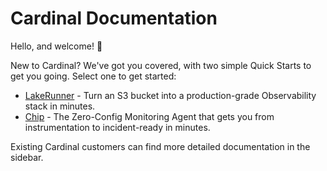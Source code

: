 # Cardinal Documentation

Hello, and welcome! 👋

 New to Cardinal? We've got you covered, with two simple Quick Starts to get you going. Select one to get started:

- [LakeRunner](/lakerunner) - Turn an S3 bucket into a production-grade Observability stack in minutes.
- [Chip](/chip) - The Zero-Config Monitoring Agent that gets you from instrumentation to incident-ready in minutes.

Existing Cardinal customers can find more detailed documentation in the sidebar.